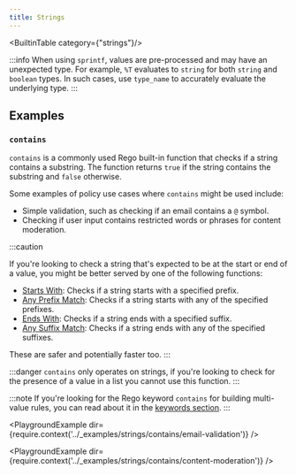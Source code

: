 ```yaml
---
title: Strings
---
```


<BuiltinTable category={"strings"}/>

:::info
When using `sprintf`, values are pre-processed and may have an unexpected type. For example,
`%T` evaluates to `string` for both `string` and `boolean` types. In such cases, use `type_name` to
accurately evaluate the underlying type.
:::

## Examples

### `contains`

`contains` is a commonly used Rego built-in function that checks if a string contains a substring. The function returns `true` if the string contains the substring and `false` otherwise.

Some examples of policy use cases where `contains` might be used include:

- Simple validation, such as checking if an email contains a `@` symbol.
- Checking if user input contains restricted words or phrases for content moderation.

:::caution

If you're looking to check a string that's expected to be at the start or end of a value, you might be better served by one of the following functions:

- [Starts With](#builtin-strings-startswith): Checks if a string starts with a specified prefix.
- [Any Prefix Match](#builtin-strings-stringsany_prefix_match): Checks if a string starts with any of the specified prefixes.
- [Ends With](#builtin-strings-endswith): Checks if a string ends with a specified suffix.
- [Any Suffix Match](#builtin-strings-stringsany_suffix_match): Checks if a string ends with any of the specified suffixes.

These are safer and potentially faster too.
:::

:::danger
`contains` only operates on strings, if you're looking to check for the presence of a value in a list you cannot use this function.
:::

:::note
If you're looking for the Rego keyword `contains` for building multi-value rules, you can read
about it in the [keywords section](/docs/policy-reference/keywords/contains).
:::

<PlaygroundExample dir={require.context('../_examples/strings/contains/email-validation')} />

<PlaygroundExample dir={require.context('../_examples/strings/contains/content-moderation')} />

